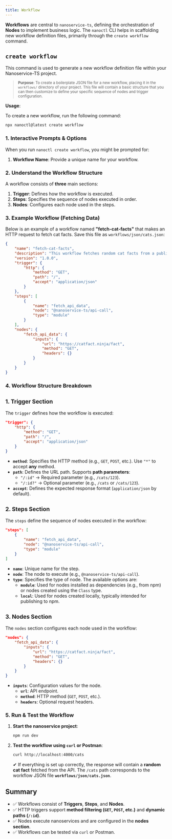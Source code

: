 ```yaml
---
title: Workflow
---
```


**Workflows** are central to `nanoservice-ts`, defining the orchestration of **Nodes** to implement business logic. The `nanoctl` CLI helps in scaffolding new workflow definition files, primarily through the `create workflow` command.

## `create workflow`

This command is used to generate a new workflow definition file within your Nanoservice-TS project.

> <sub>**Purpose**: To create a boilerplate JSON file for a new workflow, placing it in the `workflows/` directory of your project. This file will contain a basic structure that you can then customize to define your specific sequence of nodes and trigger configuration.</sub>

**Usage**:

To create a new workflow, run the following command:
```bash
npx nanoctl@latest create workflow
```

### 1. Interactive Prompts & Options

When you run `nanoctl create workflow`, you might be prompted for:

1.  **Workflow Name**: Provide a unique name for your workflow.

### 2. Understand the Workflow Structure

A workflow consists of **three** main sections:

1. **Trigger**: Defines how the workflow is executed.  
2. **Steps**: Specifies the sequence of nodes executed in order.  
3. **Nodes**: Configures each node used in the steps.  

### 3. Example Workflow (Fetching Data)

Below is an example of a workflow named **"fetch-cat-facts"** that makes an HTTP request to fetch cat facts. Save this file as `workflows/json/cats.json`:

```json
{
    "name": "fetch-cat-facts",
    "description": "This workflow fetches random cat facts from a public API.",
    "version": "1.0.0",
    "trigger": {
        "http": {
            "method": "GET",
            "path": "/",
            "accept": "application/json"
        }
    },
    "steps": [
        {
            "name": "fetch_api_data",
            "node": "@nanoservice-ts/api-call",
            "type": "module"
        }
    ],
    "nodes": {
        "fetch_api_data": {
            "inputs": {
                "url": "https://catfact.ninja/fact",
                "method": "GET",
                "headers": {}
            }
        }
    }
}
```

### 4. Workflow Structure Breakdown

## <sub>1. Trigger Section</sub>

The `trigger` defines how the workflow is executed:

```json
"trigger": {
    "http": {
        "method": "GET",
        "path": "/",
        "accept": "application/json"
    }
}
```

- **`method`**: Specifies the HTTP method (e.g., `GET`, `POST`, etc.). Use `"*"` to accept **any** method.
- **`path`**: Defines the URL path. Supports **path parameters**:
    - `"/:id"` → Required parameter (e.g., `/cats/123`).
    - `"/:id?"` → Optional parameter (e.g., `/cats` or `/cats/123`).
- **`accept`**: Defines the expected response format (`application/json` by default).

## <sub>2. Steps Section</sub>

The `steps` define the sequence of nodes executed in the workflow:

```json
"steps": [
    {
        "name": "fetch_api_data",
        "node": "@nanoservice-ts/api-call",
        "type": "module"
    }
]
```

- **`name`**: Unique name for the step.
- **`node`**: The node to execute (e.g., `@nanoservice-ts/api-call`).
- **`type`**: Specifies the type of node. The available options are:
    - **`module`**: Used for nodes installed as dependencies (e.g., from npm) or nodes created using the `Class` type.
    - **`local`**: Used for nodes created locally, typically intended for publishing to npm.

## <sub>3. Nodes Section</sub>

The `nodes` section configures each node used in the workflow:

```json
"nodes": {
    "fetch_api_data": {
        "inputs": {
            "url": "https://catfact.ninja/fact",
            "method": "GET",
            "headers": {}
        }
    }
}
```

- **`inputs`**: Configuration values for the node.
    - **`url`**: API endpoint.
    - **`method`**: HTTP method (`GET`, `POST`, etc.).
    - **`headers`**: Optional request headers.

### 5. Run & Test the Workflow

1. **Start the nanoservice project**:

     ```sh
     npm run dev
     ```

2. **Test the workflow using `curl` or Postman**:

     ```sh
     curl http://localhost:4000/cats
     ```

     ✔ If everything is set up correctly, the response will contain a **random cat fact** fetched from the API. The `/cats` path corresponds to the workflow JSON file **`workflows/json/cats.json`**.


## Summary

- ✅ Workflows consist of **Triggers**, **Steps**, and **Nodes**.  
- ✅ HTTP triggers support **method filtering (`GET`, `POST`, etc.)** and **dynamic paths (`/:id`)**.  
- ✅ Nodes execute nanoservices and are configured in the **nodes section**.  
- ✅ Workflows can be tested via `curl` or Postman.  